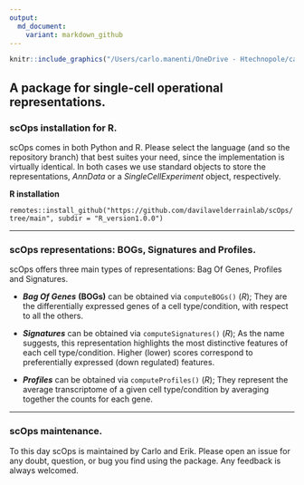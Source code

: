 ```yaml
---
output:
  md_document:
    variant: markdown_github
---
```


```r
knitr::include_graphics("/Users/carlo.manenti/OneDrive - Htechnopole/carlo/RESEARCH_PROJECTS/PACKAGES/davilalab/scOps/scOps.png")
```

## A package for single-cell operational representations.

\n
\n

### scOps installation for R.

scOps comes in both Python and R. Please select the language (and so the repository branch) that best suites your need, since the implementation is virtually identical. In both cases we use standard objects to store the representations, *AnnData* or a *SingleCellExperiment* object, respectively.

**R installation**

`remotes::install_github("https://github.com/davilavelderrainlab/scOps/tree/main", subdir = "R_version1.0.0")`

------------------------------------------------------------------------

### scOps representations: BOGs, Signatures and Profiles.

scOps offers three main types of representations: Bag Of Genes, Profiles and Signatures.

-   ***Bag Of Genes*** **(BOGs)** can be obtained via `computeBOGs()` (*R*); They are the differentially expressed genes of a cell type/condition, with respect to all the others.

-   ***Signatures*** can be obtained via `computeSignatures()` (*R*); As the name suggests, this representation highlights the most distinctive features of each cell type/condition. Higher (lower) scores correspond to preferentially expressed (down regulated) features.

-   ***Profiles*** can be obtained via `computeProfiles()` (*R*); They represent the average transcriptome of a given cell type/condition by averaging together the counts for each gene.

------------------------------------------------------------------------

### scOps maintenance.

To this day scOps is maintained by Carlo and Erik. Please open an issue for any doubt, question, or bug you find using the package. Any feedback is always welcomed.

